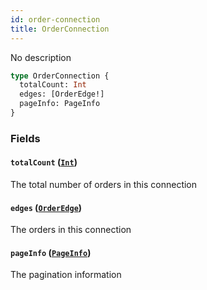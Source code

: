 ```yaml
---
id: order-connection
title: OrderConnection
---
```



No description

```graphql
type OrderConnection {
  totalCount: Int
  edges: [OrderEdge!]
  pageInfo: PageInfo
}
```


### Fields

#### `totalCount` ([`Int`](/docs/testnet/graphql/scalars/int))

The total number of orders in this connection


#### `edges` ([`OrderEdge`](/docs/testnet/graphql/objects/order-edge))

The orders in this connection


#### `pageInfo` ([`PageInfo`](/docs/testnet/graphql/objects/page-info))

The pagination information




